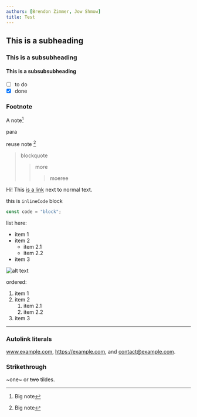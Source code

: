 ```yaml
---
authors: [Brendon Zimmer, Jow Shmow]
title: Test
---
```


## This is a subheading

### This is a subsubheading

#### This is a subsubsubheading

- [ ] to do
- [x] done

### Footnote

A note[^1]

[^1]: Big note

para

reuse note [^1]

> blockquote
>
> > more
> >
> > > moeree

<Divider text="divider" as="h2" />

Hi! This [is a link](https://google.com) next to normal text.

this is `inlineCode` block

```js
const code = "block";
```

list here:

- item 1
- item 2
  - item 2.1
  - item 2.2
- item 3

![alt text](/1.png "testing")

ordered:

1. item 1
2. item 2
   1. item 2.1
   1. item 2.2
3. item 3

---

### Autolink literals

www.example.com, https://example.com, and contact@example.com.

### Strikethrough

~one~ or ~~two~~ tildes.
